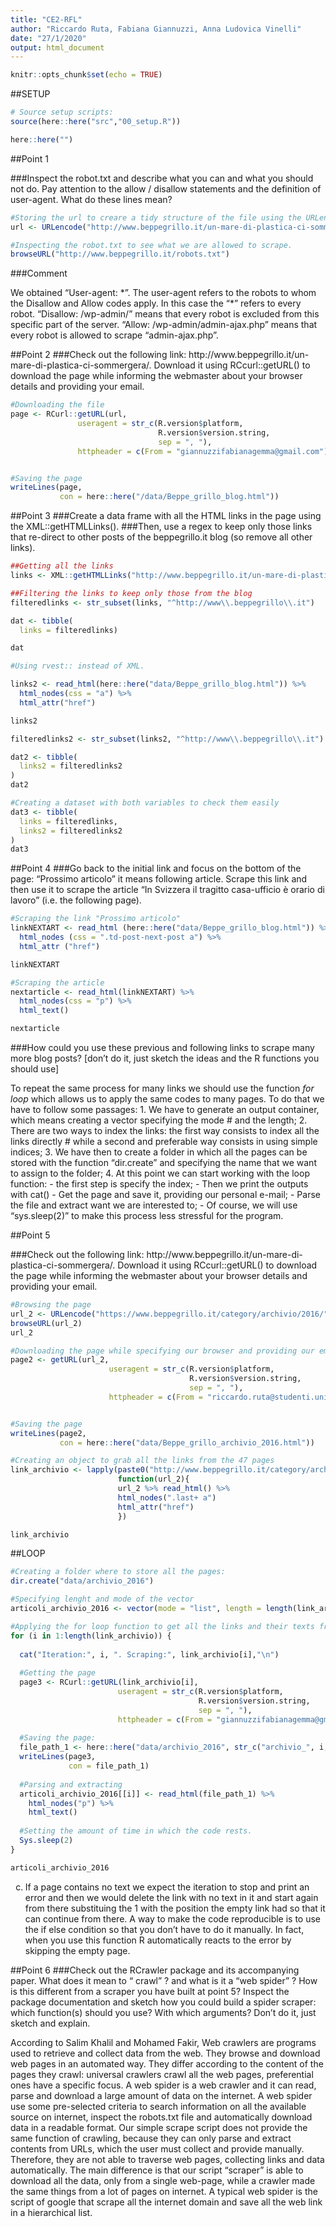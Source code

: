 ```yaml
---
title: "CE2-RFL"
author: "Riccardo Ruta, Fabiana Giannuzzi, Anna Ludovica Vinelli"
date: "27/1/2020"
output: html_document
---
```


```r
knitr::opts_chunk$set(echo = TRUE)
```

##SETUP
```r
# Source setup scripts:
source(here::here("src","00_setup.R"))

here::here("")

```




##Point 1

###Inspect the robot.txt and describe what you can and what you should not do. Pay attention to the allow / disallow statements and the definition of user-agent. What do these lines mean?
```r
#Storing the url to creare a tidy structure of the file using the URLencode() to avoid potential problems with formatting the URL
url <- URLencode("http://www.beppegrillo.it/un-mare-di-plastica-ci-sommergera/")

#Inspecting the robot.txt to see what we are allowed to scrape. 
browseURL("http://www.beppegrillo.it/robots.txt")
```

###Comment

We obtained "User-agent: \*". The user-agent refers to the robots to whom the Disallow and Allow codes apply. In this case the "*" refers to every robot.
"Disallow: /wp-admin/" means that every robot is excluded from this specific part of the server.
"Allow: /wp-admin/admin-ajax.php" means that every robot is allowed to scrape "admin-ajax.php".

##Point 2
###Check out the following link: http://www.beppegrillo.it/un-mare-di-plastica-ci-sommergera/. Download it using RCcurl::getURL() to download the page while informing the webmaster about your browser details and providing your email.

```r

#Downloading the file
page <- RCurl::getURL(url, 
               useragent = str_c(R.version$platform,
                                 R.version$version.string,
                                 sep = ", "),
               httpheader = c(From = "giannuzzifabianagemma@gmail.com"))


#Saving the page
writeLines(page, 
           con = here::here("/data/Beppe_grillo_blog.html"))

```

##Point 3
###Create a data frame with all the HTML links in the page using the XML::getHTMLLinks().
###Then, use a regex to keep only those links that re-direct to other posts of the beppegrillo.it blog (so remove all other links).

```r
##Getting all the links
links <- XML::getHTMLLinks("http://www.beppegrillo.it/un-mare-di-plastica-ci-sommergera/")

##Filtering the links to keep only those from the blog
filteredlinks <- str_subset(links, "^http://www\\.beppegrillo\\.it")

dat <- tibble(
  links = filteredlinks)

dat

#Using rvest:: instead of XML.

links2 <- read_html(here::here("data/Beppe_grillo_blog.html")) %>% 
  html_nodes(css = "a") %>% 
  html_attr("href")

links2

filteredlinks2 <- str_subset(links2, "^http://www\\.beppegrillo\\.it")

dat2 <- tibble(
  links2 = filteredlinks2
)
dat2

#Creating a dataset with both variables to check them easily
dat3 <- tibble(
  links = filteredlinks,
  links2 = filteredlinks2
)
dat3

```

##Point 4
###Go back to the initial link and focus on the bottom of the page: "Prossimo articolo" it means following article. Scrape this link and then use it to scrape the article "In Svizzera il tragitto casa-ufficio è orario di lavoro” (i.e. the following page). 

```r
#Scraping the link "Prossimo articolo" 
linkNEXTART <- read_html (here::here("data/Beppe_grillo_blog.html")) %>% 
  html_nodes (css = ".td-post-next-post a") %>% 
  html_attr ("href")

linkNEXTART

#Scraping the article 
nextarticle <- read_html(linkNEXTART) %>% 
  html_nodes(css = "p") %>% 
  html_text()

nextarticle
```

###How could you use these previous and following links to scrape many more blog posts? [don’t do it, just sketch the ideas and the R functions you should use] 

To repeat the same process for many links we should use the function *for loop* which allows us
 to apply the same codes to many pages. To do that we have to follow some passages:
 1. We have to generate an output container, which means creating a vector specifying the mode  # and the length;
 2. There are two ways to index the links: the first way consists to index all the links directly # while a second and preferable way consists in using simple indices;
 3. We have then to create a folder in which all the pages can be stored with the function "dir.create" and specifying the name that we want to assign to the folder;
 4. At this point we can start working with the loop function:
     - the first step is specify the index;
     - Then we print the outputs with cat()
     - Get the page and save it, providing our personal e-mail;
     - Parse the file and extract want we are interested to; 
     - Of course, we will use "sys.sleep(2)" to make this process less stressful for the program.

##Point 5

###Check out the following link: http://www.beppegrillo.it/un-mare-di-plastica-ci-sommergera/. Download it using RCcurl::getURL() to download the page while informing the webmaster about your browser details and providing your email.

```r
#Browsing the page 
url_2 <- URLencode("https://www.beppegrillo.it/category/archivio/2016/")
browseURL(url_2)
url_2

#Downloading the page while specifying our browser and providing our email
page2 <- getURL(url_2, 
                      useragent = str_c(R.version$platform,
                                        R.version$version.string,
                                        sep = ", "),
                      httpheader = c(From = "riccardo.ruta@studenti.unimi.it")) 


#Saving the page 
writeLines(page2, 
           con = here::here("data/Beppe_grillo_archivio_2016.html"))

#Creating an object to grab all the links from the 47 pages
link_archivio <- lapply(paste0("http://www.beppegrillo.it/category/archivio/2016/page", 1:47),
                        function(url_2){
                        url_2 %>% read_html() %>%
                        html_nodes(".last+ a")
                        html_attr("href")
                        })

link_archivio
```

##LOOP

```r
#Creating a folder where to store all the pages:
dir.create("data/archivio_2016")

#Specifying lenght and mode of the vector
articoli_archivio_2016 <- vector(mode = "list", length = length(link_archivio))

#Applying the for loop function to get all the links and their texts from the 47 pages of the 2016 archivio.
for (i in 1:length(link_archivio)) {
  
  cat("Iteration:", i, ". Scraping:", link_archivio[i],"\n")
  
  #Getting the page
  page3 <- RCurl::getURL(link_archivio[i], 
                        useragent = str_c(R.version$platform,
                                          R.version$version.string,
                                          sep = ", "),
                        httpheader = c(From = "giannuzzifabianagemma@gmail.com"))
  
  #Saving the page:
  file_path_1 <- here::here("data/archivio_2016", str_c("archivio_", i, ".html"))
  writeLines(page3, 
             con = file_path_1)
  
  #Parsing and extracting
  articoli_archivio_2016[[i]] <- read_html(file_path_1) %>% 
    html_nodes("p") %>% 
    html_text()
  
  #Setting the amount of time in which the code rests.
  Sys.sleep(2)
} 

articoli_archivio_2016
```
c) If a page contains no text we expect the iteration to stop and print an error and then we would delete the link with no text in it and start again from there substituing the 1 with the position the empty link had so that it can continue from there.
A way to make the code reproducible is to use the if else condition so that you don't have to do it manually. In fact, when you use this function R automatically reacts to the error by skipping the empty page.

##Point 6
###Check out the RCrawler package and its accompanying paper. What does it mean to “ crawl” ? and what is it a “web spider” ? How is this different from a scraper you have built at point 5? Inspect the package documentation and sketch how you could build a spider scraper: which function(s) should you use? With which arguments? Don't do it, just sketch and explain.

According to Salim Khalil and Mohamed Fakir, Web crawlers are programs used to retrieve and collect data from the web. They browse and download web pages in an automated way.
They differ according to the content of the pages they crawl: universal crawlers crawl all the web pages, preferential ones have a specific focus.
A web spider is a web crawler and it  can read, parse and download a large amount of data on the internet. A web spider use some pre-selected criteria to search information on all the available source on internet, inspect the robots.txt file and automatically download data in a readable format.
Our simple scrape script does not provide the same function of  crawling, because they can only parse and extract contents from URLs, which the user must collect and provide manually. Therefore, they are not able to traverse web pages, collecting links and data automatically.
The main difference is that our script “scraper” is able to download all the data, only from a single web-page, while a crawler made the same things from a lot of pages on internet.
A typical web spider is the script of google that scrape all the internet domain and save all the web link in a hierarchical list.










